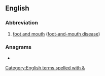 {{also|fm|Fm|FM|.fm|f.m.}}
==English==
{{wikipedia}}

===Abbreviation===
{{rfc-header|Abbreviation}}
{{head|en|abbreviation}}

# [[foot and mouth]] ([[foot-and-mouth disease]])

===Anagrams===
* {{anagrams|en|M-F|MF}}

[[Category:English terms spelled with &]]